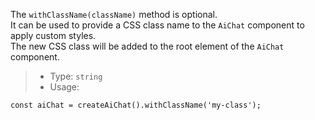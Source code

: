 The `withClassName(className)` method is optional.<br />
It can be used to provide a CSS class name to the `AiChat` component to apply custom styles.<br />
The new CSS class will be added to the root element of the `AiChat` component.

> * Type: `string`
> * Usage:

```tsx
const aiChat = createAiChat().withClassName('my-class');
```
